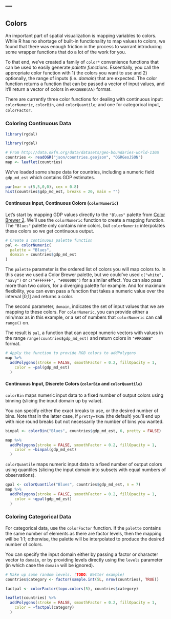 ---
---

## Colors

An important part of spatial visualization is mapping variables to colors. While R has no shortage of built-in functionality to map values to colors, we found that there was enough friction in the process to warrant introducing some wrapper functions that do a lot of the work for you.

To that end, we've created a family of `color*` convenience functions that can be used to easily generate *palette functions*. Essentially, you call the appropriate color function with 1) the colors you want to use and 2) optionally, the range of inputs (i.e. *domain*) that are expected. The color function returns a function that can be passed a vector of input values, and it'll return a vector of colors in `#RRGGBB(AA)` format.

There are currently three color functions for dealing with continuous input: `colorNumeric`, `colorBin`, and `colorQuantile`; and one for categorical input, `colorFactor`.

### Coloring Continuous Data

```r
library(rgdal)
```
```r
library(rgdal)

# From http://data.okfn.org/data/datasets/geo-boundaries-world-110m
countries <- readOGR("json/countries.geojson", "OGRGeoJSON")
map <- leaflet(countries)
```

We've loaded some shape data for countries, including a numeric field `gdp_md_est` which contains GDP estimates.

```r
par(mar = c(5,5,0,0), cex = 0.8)
hist(countries$gdp_md_est, breaks = 20, main = "")
```

#### Continuous Input, Continuous Colors (`colorNumeric`)

Let's start by mapping GDP values directly to the `"Blues"` palette from [Color Brewer 2](http://colorbrewer2.org). We'll use the `colorNumeric` function to create a mapping function. The `"Blues"` palette only contains nine colors, but `colorNumeric` interpolates these colors so we get continuous output.

```r
# Create a continuous palette function
pal <- colorNumeric(
  palette = "Blues",
  domain = countries$gdp_md_est
)
```

The `palette` parameter is the ordered list of colors you will map colors to. In this case we used a Color Brewer palette, but we could've used `c("white", "navy")` or `c("#FFFFFF", "#000080")` for a similar effect. You can also pass more than two colors, for a diverging palette for example. And for maximum flexibility, you can even pass a function that takes a numeric value over the interval [0,1] and returns a color.

The second parameter, `domain`, indicates the set of input values that we are mapping to these colors. For `colorNumeric`, you can provide either a min/max as in this example, or a set of numbers that `colorNumeric` can call `range()` on.

The result is `pal`, a function that can accept numeric vectors with values in the range `range(countries$gdp_md_est)` and return colors in `"#RRGGBB"` format.

```r
# Apply the function to provide RGB colors to addPolygons
map %>%
  addPolygons(stroke = FALSE, smoothFactor = 0.2, fillOpacity = 1,
    color = ~pal(gdp_md_est)
  )
```

#### Continuous Input, Discrete Colors (`colorBin` and `colorQuantile`)

`colorBin` maps numeric input data to a fixed number of output colors using binning (slicing the input domain up by value).

You can specify either the exact breaks to use, or the desired number of bins. Note that in the latter case, if `pretty=TRUE` (the default) you'll end up with nice round breaks but not necessarily the number of bins you wanted.

```r
binpal <- colorBin("Blues", countries$gdp_md_est, 6, pretty = FALSE)

map %>%
  addPolygons(stroke = FALSE, smoothFactor = 0.2, fillOpacity = 1,
    color = ~binpal(gdp_md_est)
  )
```

`colorQuantile` maps numeric input data to a fixed number of output colors using quantiles (slicing the input domain into subsets with equal numbers of observations).

```r
qpal <- colorQuantile("Blues", countries$gdp_md_est, n = 7)
map %>%
  addPolygons(stroke = FALSE, smoothFactor = 0.2, fillOpacity = 1,
    color = ~qpal(gdp_md_est)
  )
```

### Coloring Categorical Data

For categorical data, use the `colorFactor` function. If the `palette` contains the same number of elements as there are factor levels, then the mapping will be 1:1; otherwise, the palette will be interpolated to produce the desired number of colors.

You can specify the input domain either by passing a factor or character vector to `domain`, or by providing levels directly using the `levels` parameter (in which case the `domain` will be ignored).

```r
# Make up some random levels. (TODO: Better example)
countries$category <- factor(sample.int(5L, nrow(countries), TRUE))

factpal <- colorFactor(topo.colors(5), countries$category)

leaflet(countries) %>%
  addPolygons(stroke = FALSE, smoothFactor = 0.2, fillOpacity = 1,
    color = ~factpal(category)
  )
```
